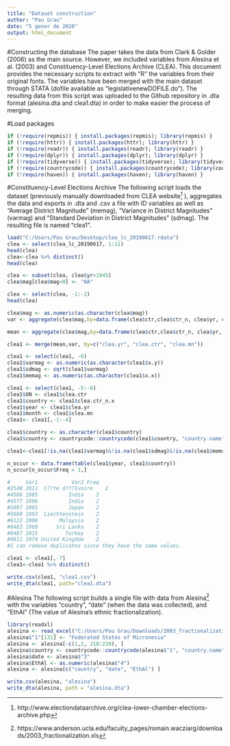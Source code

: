 ---
title: "Dataset construction"
author: "Pau Grau"
date: "5 gener de 2020"
output: html_document
---
#Constructing the database
The paper takes the data from Clark & Golder (2006) as the main source. However, we included variables from Alesina et al. (2003) and Constituency-Level Elections Archive (CLEA). This document provides the necessary scripts to extract with "R" the variables from their original fonts. The variables have been merged with the main dataset through STATA (dofile available as "legislativenewDOFILE.do"). The resulting data from this script was uploaded to the Github repository in .dta  format (alesina.dta and clea1.dta) in order to make easier the process of merging. 

#Load packages
```{r}
if (!require(repmis)) { install.packages(repmis); library(repmis) } 
if (!require(httr)) { install.packages(httr); library(httr) } 
if (!require(readr)) { install.packages(readr); library(readr) } 
if (!require(dplyr)) { install.packages(dplyr); library(dplyr) } 
if (!require(tidyverse)) { install.packages(tidyverse); library(tidyverse) } 
if (!require(countrycode)) { install.packages(countrycode); library(countrycode) } 
if (!require(haven)) { install.packages(haven); library(haven) } 
```

#Constituency-Level Elections Archive
The following script loads the dataset (previously manually downloaded from CLEA website^[http://www.electiondataarchive.org/clea-lower-chamber-elections-archive.php] ), aggregates the data and exports in .dta and .csv a file with ID variables as well as "Average District Magnitude" (memag), "Variance in District Magnitudes" (varmag) and "Standard Deviation in District Magnitudes" (sdmag). The resulting file is named "clea1".
```{r}
load("C:/Users/Pau Grau/Desktop/clea_lc_20190617.rdata")
clea <- select(clea_lc_20190617, 1:11)
head(clea)
clea<-clea %>% distinct() 
head(clea)

clea <- subset(clea, clea$yr>1945)
clea$mag[clea$mag<0] <- "NA"

clea <- select(clea, -1:-2)
head(clea)

clea$mag <- as.numeric(as.character(clea$mag))
var <- aggregate(clea$mag,by=data.frame(clea$ctr,clea$ctr_n, clea$yr, clea$mn), var, na.rm=TRUE)

mean <- aggregate(clea$mag,by=data.frame(clea$ctr,clea$ctr_n, clea$yr, clea$mn), mean, na.rm=TRUE)

clea1 <- merge(mean,var, by=c("clea.yr", "clea.ctr", "clea.mn"))

clea1 <- select(clea1, -6)
clea1$varmag <- as.numeric(as.character(clea1$x.y))
clea1$sdmag <- sqrt(clea1$varmag)
clea1$memag <- as.numeric(as.character(clea1$x.x))

clea1 <- select(clea1, -5:-6)
clea1$UN <- clea1$clea.ctr
clea1$country <- clea1$clea.ctr_n.x
clea1$year <- clea1$clea.yr
clea1$month <- clea1$clea.mn
clea1<- clea1[,-1:-4]

clea1$country <- as.character(clea1$country)
clea1$country <- countrycode::countrycode(clea1$country, "country.name", "country.name")

clea1<-clea1[!is.na(clea1$varmag)&!is.na(clea1$sdmag)&!is.na(clea1$memag),]

n_occur <- data.frame(table(clea1$year, clea1$country))
n_occur[n_occur$Freq > 1,]

#     Var1           Var2 Freq
#2548 2011  C??te d???Ivoire    2
#4566 1985          India    2
#4577 1996          India    2
#5097 2005          Japan    2
#5669 1993  Liechtenstein    2
#6122 2008       Malaysia    2
#8483 1960      Sri Lanka    2
#9487 2015         Turkey    2
#9811 1974 United Kingdom    2
#I can remove duplicates since they have the same values.

clea1 <- clea1[,-7]
clea1<-clea1 %>% distinct() 

write.csv(clea1, "clea1.csv")
write_dta(clea1, path="clea1.dta")
```

#Alesina
The following script builds a single file with data from Alesina^[https://www.anderson.ucla.edu/faculty_pages/romain.wacziarg/downloads/2003_fractionalization.xls] with the variables "country", "date" (when the data was collected), and "EthAl" (The value of Alesina's ethnic fractionalization).
```{r}
library(readxl)
alesina <- read_excel("C:/Users/Pau Grau/Downloads/2003_fractionalization.xls")
alesina$"1"[131] <- "Federated States of Micronesia"
alesina <- alesina[-c(1,2, 218:220), ]
alesina$country <- countrycode::countrycode(alesina$"1", "country.name", "country.name")
alesina$date <- alesina$"3"
alesina$EthAl <- as.numeric(alesina$"4")
alesina <- alesina[c("country", "date", "EthAl") ]

write.csv(alesina, "alesina")
write_dta(alesina, path = "alesina.dta")
```